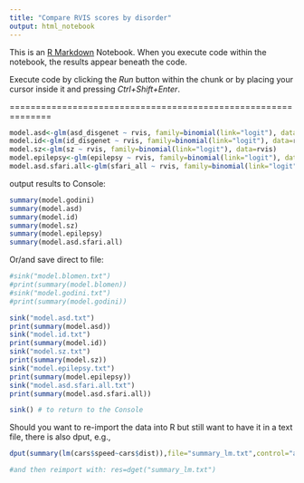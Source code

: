 ```yaml
---
title: "Compare RVIS scores by disorder"
output: html_notebook
---
```


This is an [R Markdown](http://rmarkdown.rstudio.com) Notebook. When you execute code within the notebook, the results appear beneath the code. 

Execute code by clicking the *Run* button within the chunk or by placing your cursor inside it and pressing *Ctrl+Shift+Enter*. 

==============================================================


```r
model.asd<-glm(asd_disgenet ~ rvis, family=binomial(link="logit"), data=rvis)
model.id<-glm(id_disgenet ~ rvis, family=binomial(link="logit"), data=rvis)
model.sz<-glm(sz ~ rvis, family=binomial(link="logit"), data=rvis)
model.epilepsy<-glm(epilepsy ~ rvis, family=binomial(link="logit"), data=rvis)
model.asd.sfari.all<-glm(sfari_all ~ rvis, family=binomial(link="logit"), data=rvis)
```


output results to Console:

```r
summary(model.godini)
summary(model.asd)
summary(model.id)
summary(model.sz)
summary(model.epilepsy)
summary(model.asd.sfari.all)
```

Or/and save direct to file:

```r
#sink("model.blomen.txt")
#print(summary(model.blomen))
#sink("model.godini.txt")
#print(summary(model.godini))

sink("model.asd.txt")
print(summary(model.asd))
sink("model.id.txt")
print(summary(model.id))
sink("model.sz.txt")
print(summary(model.sz))
sink("model.epilepsy.txt")
print(summary(model.epilepsy))
sink("model.asd.sfari.all.txt")
print(summary(model.asd.sfari.all))

sink() # to return to the Console
```

Should you want to re-import the data into R but still want to have it in a text file, there is also dput, e.g.,

```r
dput(summary(lm(cars$speed~cars$dist)),file="summary_lm.txt",control="all")

#and then reimport with: res=dget("summary_lm.txt")
```

